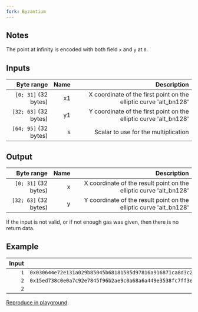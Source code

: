 ```yaml
---
fork: Byzantium
---
```


## Notes

The point at infinity is encoded with both field `x` and `y` at `0`.

## Inputs

| Byte range | Name | Description |
|-----------:|-----:|------------:|
| `[0; 31]` (32 bytes) | x1 | X coordinate of the first point on the elliptic curve 'alt_bn128'|
| `[32; 63]` (32 bytes) | y1 | Y coordinate of the first point on the elliptic curve 'alt_bn128' |
| `[64; 95]` (32 bytes) | s | Scalar to use for the multiplication |

## Output

| Byte range | Name | Description |
|-----------:|-----:|------------:|
| `[0; 31]` (32 bytes) | x | X coordinate of the result point on the elliptic curve 'alt_bn128' |
| `[32; 63]` (32 bytes) | y | Y coordinate of the result point on the elliptic curve 'alt_bn128' |

If the input is not valid, or if not enough gas was given, then there is no return data.

## Example

| Input | Output |
|------:|-------:|
| `1` | `0x030644e72e131a029b85045b68181585d97816a916871ca8d3c208c16d87cfd3` |
| `2` | `0x15ed738c0e0a7c92e7845f96b2ae9c0a68a6a449e3538fc7ff3ebf7a5a18a2c4` |
| `2` | |

[Reproduce in playground](/playground?unit=Wei&codeType=Mnemonic&code='wFirsVplacejparameters%20in%20memory~1qx1~Ny1_2Ns_4bvvwDojcall_4WSize_6WOffset_6YSize~YOffset~7qaddressX4%200xFFFFFFFFqgasvSTATICCALLvvwPutjresulValonQonjstackvPOP_8Z_6Z'~X1q%2F%2F%20v%5Cnq%20wj%20thQb0vMSTORE_~0xZ0vMLOADY0qargsXvPUSHW0qretVt%20Qe%20Nb~2q%01NQVWXYZ_bjqvw~_).

